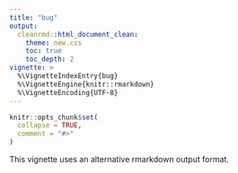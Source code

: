 ```yaml
---
title: "bug"
output:
  cleanrmd::html_document_clean:
    theme: new.css
    toc: true
    toc_depth: 2
vignette: >
  %\VignetteIndexEntry{bug}
  %\VignetteEngine{knitr::rmarkdown}
  %\VignetteEncoding{UTF-8}
---
```


```r
knitr::opts_chunk$set(
  collapse = TRUE,
  comment = "#>"
)
```

This vignette uses an alternative rmarkdown output format.

